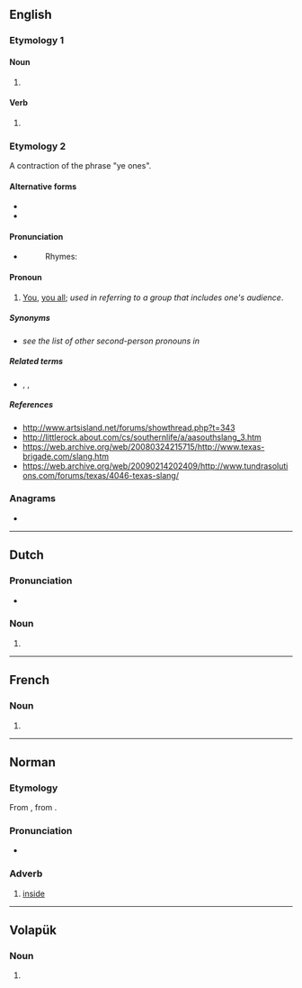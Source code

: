 ==English==

===Etymology 1===

====Noun====
{{head|en|noun form}}

# {{plural of|en|yen}}

====Verb====
{{head|en|verb form}}

# {{en-third-person singular of|yen}}

===Etymology 2===
A contraction of the phrase "ye ones".

====Alternative forms====
* {{l|en|yins}}
* {{l|en|yinz}}

====Pronunciation====
* {{enPR|yĭnz}}
*: Rhymes: {{rhymes|en|ɪnz}}

====Pronoun====
{{en-pron|desc=second person plural}}

# {{lb|en|colloquial|chiefly|Appalachia|also|_|western|_|Pennsylvania|and|Midwestern US}} [[you|You]], [[you all]]; ''used in referring to a group that includes one's audience''.

=====Synonyms=====
* ''see the list of other second-person pronouns in'' '''{{m|en|you}}'''

=====Related terms=====
* {{l|en|yeens}}, {{l|en|yoons}}, {{l|en|you-uns}}

=====References=====
* http://www.artsisland.net/forums/showthread.php?t=343
* http://littlerock.about.com/cs/southernlife/a/aasouthslang_3.htm
* https://web.archive.org/web/20080324215715/http://www.texas-brigade.com/slang.htm
* https://web.archive.org/web/20090214202409/http://www.tundrasolutions.com/forums/texas/4046-texas-slang/

===Anagrams===
* {{anagrams|en|a=ensy|NYSE|Neys|neys|nyes|snye|syen|syne}}

----

==Dutch==

===Pronunciation===
* {{audio|nl|Nl-yens.ogg|Audio}}

===Noun===
{{head|nl|noun form}}

# {{plural of|nl|yen}}

----

==French==

===Noun===
{{head|fr|noun form|g=m}}

# {{plural of|fr|yen}}

----

==Norman==

===Etymology===
From {{inh|nrf|fro|enz}}, from {{inh|nrf|la|intus}}.

===Pronunciation===
* {{IPA|nrf|/jã/}}

===Adverb===
{{head|nrf|adverb}}

# [[inside]]

----

==Volapük==

===Noun===
{{head|vo|noun form}}

# {{inflection of|vo|yen||nom|p}}